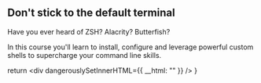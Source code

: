 

## Don&apos;t stick to the default terminal



Have you ever heard of ZSH? Alacrity? Butterfish? 

In this course you'll learn to install, configure and leverage powerful custom shells to supercharge your command line skills.





  return <div dangerouslySetInnerHTML={{ __html: "" }} />
}
